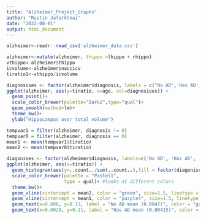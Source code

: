 ---
title: "Alzheimer_Project_Graphs"
author: "Rustin Jafarkhnai"
date: "2022-08-01"
output: html_document
---

```{r}
alzheimer<-readr::read_csv('alzheimer_data.csv')
```

```{r}
alzheimer<-mutate(alzheimer, thippo =lhippo + rhippo)
vthippo<-alzheimer$thippo
icvolume<-alzheimer$naccicv
tiratio1<-vthippo/icvolume
```

```{r}
diagnosises <- factor(alzheimer$diagnosis, labels = c("No AD",'Has AD',"Has AD"))
ggplot(alzheimer, aes(y=tiratio, x=age, col=diagnosises)) + 
  geom_point()+
  scale_color_brewer(palette="Dark2",type="qual")+
  geom_smooth(method=lm)+
  theme_bw()+
  ylab("Hippocampus over total volume")
```

```{r}

tempvar1 = filter(alzheimer, diagnosis != 0)
tempvar0 = filter(alzheimer, diagnosis == 0)
mean1 <- mean(tempvar1$tiratio)
mean2 <- mean(tempvar0$tiratio)
```

```{r}
diagonises <- factor(alzheimer$diagnosis, labels=c('No AD', 'Has AD', 'Has AD'))
ggplot(alzheimer, aes(x=tiratio)) +
  geom_histogram(aes(y=..count../sum(..count..),fill = factor(diagonises)))+
  scale_color_brewer(palette = "Pastel1",
                     type = qual)+ #looks at different colors
  theme_bw()+
  geom_vline(xintercept = mean2, color = "green", size=1.5, linetype = "longdash")+
  geom_vline(xintercept = mean1, color = "purple4", size=1.5, linetype = 5) +
  geom_text(x=0.006, y=0.13, label = "No AD mean (0.0047)", color = "green")+
  geom_text(x=0.0029, y=0.11, label = "Has AD mean (0.00415)", color = "purple4")



```